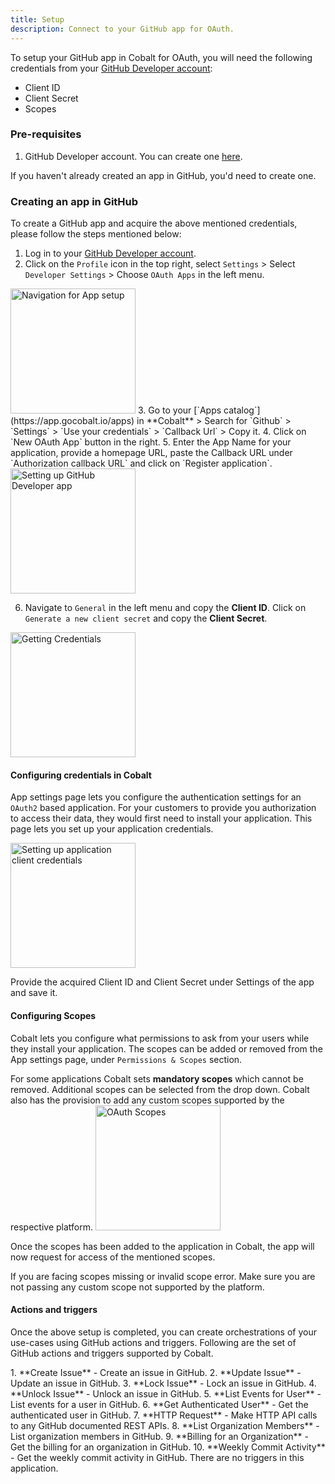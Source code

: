 ```yaml
---
title: Setup
description: Connect to your GitHub app for OAuth.
---
```

To setup your GitHub app in Cobalt for OAuth, you will need the following credentials from your [GitHub Developer account](https://github.com/settings/developers):
- Client ID
- Client Secret
- Scopes

### Pre-requisites

1. GitHub Developer account. You can create one [here](https://github.com/signup).

<Info>If you haven't already created an app in GitHub, you'd need to create one.</Info>

### Creating an app in GitHub

To create a GitHub app and acquire the above mentioned credentials, please follow the steps mentioned below:

1. Log in to your [GitHub Developer account](https://github.com/settings/developers).
2. Click on the `Profile` icon in the top right, select `Settings` > Select `Developer Settings` > Choose `OAuth Apps` in the left menu.
<img height="200" src="/images/Github/github_navigation.png" alt="Navigation for App setup"/>
3. Go to your [`Apps catalog`](https://app.gocobalt.io/apps) in **Cobalt** > Search for `Github` > `Settings` > `Use your credentials` > `Callback Url` > Copy it.
4. Click on `New OAuth App` button in the right.
5. Enter the App Name for your application, provide a homepage URL, paste the Callback URL under `Authorization callback URL` and click on `Register application`.
<img height="200" src="/images/Github/github_config.png" alt="Setting up GitHub Developer app"/>

6. Navigate to `General` in the left menu and copy the **Client ID**. Click on `Generate a new client secret` and copy the **Client Secret**.
<img height="200" src="/images/Github/github_credentials.png" alt="Getting Credentials"/>

#### Configuring credentials in Cobalt
App settings page lets you configure the authentication settings for an `OAuth2` based application. For your customers to provide you authorization to access their data,
they would first need to install your application. This page lets you set up your application credentials.

<img height="200" src="/images/Github/github_cobalt.png" alt="Setting up application client credentials"/>

Provide the acquired Client ID and Client Secret under Settings of the app and save it.

#### Configuring Scopes
Cobalt lets you configure what permissions to ask from your users while they install your application. The scopes can be added or removed from the App settings page, under `Permissions & Scopes`
section. 

For some applications Cobalt sets **mandatory scopes** which cannot be removed. Additional scopes can be selected from the drop down. Cobalt also has the provision to add any 
custom scopes supported by the respective platform.
<img height="200" src="/images/Github/github_scopes.png" alt="OAuth Scopes"/>

Once the scopes has been added to the application in Cobalt, the app will now request for access of the mentioned scopes.

<Warning>
If you are facing scopes missing or invalid scope error. Make sure you are not passing any custom scope not supported by the platform.
</Warning>

#### Actions and triggers
Once the above setup is completed, you can create orchestrations of your use-cases using GitHub actions and triggers. Following are the set of GitHub actions and triggers
supported by Cobalt.

<Tabs>
  <Tab title="Actions">
  <AccordionGroup>
  <Accordion title="Issue">
     1. **Create Issue** - Create an issue in GitHub.
     2. **Update Issue** - Update an issue in GitHub.
     3. **Lock Issue** - Lock an issue in GitHub.
     4. **Unlock Issue** - Unlock an issue in GitHub.
     </Accordion>
     <Accordion title="User">
     5. **List Events for User** - List events for a user in GitHub.
     6. **Get Authenticated User** - Get the authenticated user in GitHub.
     </Accordion>
     <Accordion title="Others">
     7. **HTTP Request** - Make HTTP API calls to any GitHub documented REST APIs.
     8. **List Organization Members** - List organization members in GitHub.
     9. **Billing for an Organization** - Get the billing for an organization in GitHub.
     10. **Weekly Commit Activity** - Get the weekly commit activity in GitHub.
     </Accordion>

  </AccordionGroup>
  </Tab>
  <Tab title="Triggers">
    There are no triggers in this application.
  </Tab>
</Tabs>